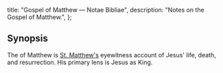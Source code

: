   title: "Gospel of Matthew — Notae Bibliae",
  description: "Notes on the Gospel of Matthew.",
};

<Initial text="Gospel of Matthew" />

## Synopsis

The <Definition lang="english" anchor="gospel" text="Gospel" /> of Matthew is [St. Matthew's](/people/saints/apostles/matthew) eyewitness account of Jesus' life, death, and resurrection. His primary lens is Jesus as King.
